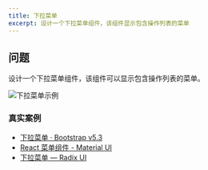 ```yaml
---
title: 下拉菜单
excerpt: 设计一个下拉菜单组件，该组件显示包含操作列表的菜单
---
```


## 问题

设计一个下拉菜单组件，该组件可以显示包含操作列表的菜单。

![下拉菜单示例](/img/questions/dropdown-menu/dropdown-menu-example.png)

### 真实案例

* [下拉菜单 · Bootstrap v5.3](https://getbootstrap.com/docs/5.3/components/dropdowns)
* [React 菜单组件 - Material UI](https://mui.com/material-ui/react-menu/)
* [下拉菜单 — Radix UI](https://www.radix-ui.com/docs/primitives/components/dropdown-menu)
